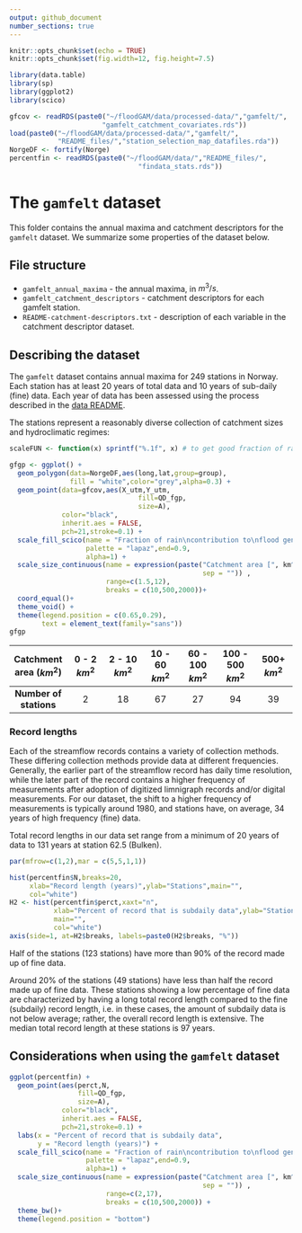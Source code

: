 ```yaml
---
output: github_document
number_sections: true
---
```


```r
knitr::opts_chunk$set(echo = TRUE)
knitr::opts_chunk$set(fig.width=12, fig.height=7.5)

library(data.table)
library(sp)
library(ggplot2)
library(scico)

gfcov <- readRDS(paste0("~/floodGAM/data/processed-data/","gamfelt/",
                       "gamfelt_catchment_covariates.rds"))
load(paste0("~/floodGAM/data/processed-data/","gamfelt/",
            "README_files/","station_selection_map_datafiles.rda"))
NorgeDF <- fortify(Norge)
percentfin <- readRDS(paste0("~/floodGAM/data/","README_files/",
                                "findata_stats.rds"))
```

# The `gamfelt` dataset

This folder contains the annual maxima and catchment descriptors for the `gamfelt` dataset. We summarize some properties of the dataset below.

## File structure

 - `gamfelt_annual_maxima` - the annual maxima, in $m^3/s$.
 - `gamfelt_catchment_descriptors` - catchment descriptors for each gamfelt station. 
 - `README-catchment-descriptors.txt` - description of each variable in the catchment descriptor dataset.


## Describing the dataset

The `gamfelt` dataset contains annual maxima for 249 stations in Norway. Each station has at least 20 years of total data and 10 years of sub-daily (fine) data. Each year of data has been assessed using the process described in the [data README](/data/README.md). 

The stations represent a reasonably diverse collection of catchment sizes and hydroclimatic regimes:

```r
scaleFUN <- function(x) sprintf("%.1f", x) # to get good fraction of rain labels

gfgp <- ggplot() +
  geom_polygon(data=NorgeDF,aes(long,lat,group=group),
               fill = "white",color="grey",alpha=0.3) +
  geom_point(data=gfcov,aes(X_utm,Y_utm,
                                fill=QD_fgp,
                                size=A),
             color="black",
             inherit.aes = FALSE,
             pch=21,stroke=0.1) +
  scale_fill_scico(name = "Fraction of rain\ncontribution to\nflood generating process",
                   palette = "lapaz",end=0.9,
                   alpha=1) +
  scale_size_continuous(name = expression(paste("Catchment area [", km^2, "]",
                                                sep = "")) ,
                        range=c(1.5,12),
                        breaks = c(10,500,2000))+
  coord_equal()+
  theme_void() +
  theme(legend.position = c(0.65,0.29),
        text = element_text(family="sans"))
gfgp
```

| Catchment area ($km^2$)  | 0 - 2 $km^2$ | 2 - 10 $km^2$ | 10 - 60 $km^2$ | 60 - 100 $km^2$ | 100 - 500 $km^2$ | 500+ $km^2$ |
| :---: | :---: | :---: | :---: | :---: | :---: | :---: |
| **Number of stations** | 2 | 18 | 67 | 27 | 94 | 39 |

### Record lengths

Each of the streamflow records contains a variety of collection methods. These differing collection methods provide data at different frequencies. Generally, the earlier part of the streamflow record has daily time resolution, while the later part of the record contains a higher frequency of measurements after adoption of digitized limnigraph records and/or digital measurements. For our dataset, the shift to a higher frequency of measurements is typically around 1980, and stations have, on average, 34 years of high frequency (fine) data.

Total record lengths in our data set range from a minimum of 20 years of data to 131 years at station 62.5 (Bulken).

```r
par(mfrow=c(1,2),mar = c(5,5,1,1))

hist(percentfin$N,breaks=20,
     xlab="Record length (years)",ylab="Stations",main="",
     col="white")
H2 <- hist(percentfin$perct,xaxt="n",
           xlab="Percent of record that is subdaily data",ylab="Stations",
           main="",
           col="white")
axis(side=1, at=H2$breaks, labels=paste0(H2$breaks, "%"))
```

Half of the stations (123 stations) have more than 90% of the record made up of fine data.

Around 20% of the stations (49 stations) have less than half the record made up of fine data. These stations showing a low percentage of fine data are characterized by having a long total record length compared to the fine (subdaily) record length, i.e. in these cases, the amount of subdaily data is not below average; rather, the overall record length is extensive. The median total record length at these stations is 97 years. 

## Considerations when using the `gamfelt` dataset


```r
ggplot(percentfin) +
  geom_point(aes(perct,N,
                 fill=QD_fgp,
                 size=A),
             color="black",
             inherit.aes = FALSE,
             pch=21,stroke=0.1) +
  labs(x = "Percent of record that is subdaily data",
       y = "Record length (years)") +
  scale_fill_scico(name = "Fraction of rain\ncontribution to\nflood generating process",
                   palette = "lapaz",end=0.9,
                   alpha=1) +
  scale_size_continuous(name = expression(paste("Catchment area [", km^2, "]",
                                                sep = "")) ,
                        range=c(2,17),
                        breaks = c(10,500,2000)) +
  theme_bw()+
  theme(legend.position = "bottom")
```


